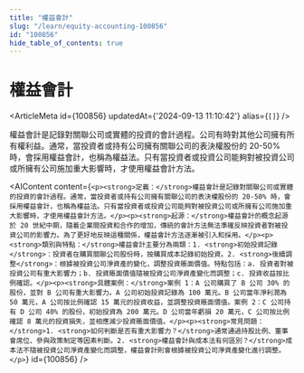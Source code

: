 ```yaml
---
title: "權益會計"
slug: "/learn/equity-accounting-100856"
id: "100856"
hide_table_of_contents: true
---
```



# 權益會計

<ArticleMeta id={100856} updatedAt={'2024-09-13 11:10:42'} alias={`[]`} />
<div className='border-solid border-b border-t-0 my-4 border-[var(--ifm-color-gray-300)]' />

權益會計是記錄對關聯公司或實體的投資的會計過程。公司有時對其他公司擁有所有權利益。通常，當投資者或持有公司擁有關聯公司的表決權股份的 20-50% 時，會採用權益會計，也稱為權益法。只有當投資者或投資公司能夠對被投資公司或所擁有公司施加重大影響時，才使用權益會計方法。

<AIContent content={`<p><strong>定義：</strong>權益會計是記錄對關聯公司或實體的投資的會計過程。通常，當投資者或持有公司擁有關聯公司的表決權股份的 20-50% 時，會採用權益會計，也稱為權益法。只有當投資者或投資公司能夠對被投資公司或所擁有公司施加重大影響時，才使用權益會計方法。</p><p><strong>起源：</strong>權益會計的概念起源於 20 世紀中期，隨着企業間投資和合作的增加，傳統的會計方法無法準確反映投資者對被投資公司的影響力。為了更好地反映這種關係，權益會計方法逐漸被引入和採用。</p><p><strong>類別與特點：</strong>權益會計主要分為兩類：1. <strong>初始投資記錄</strong>：投資者在購買關聯公司股份時，按購買成本記錄初始投資。2. <strong>後續調整</strong>：根據被投資公司淨資產的變化，調整投資賬面價值。特點包括：a. 投資者對被投資公司有重大影響力；b. 投資賬面價值隨被投資公司淨資產變化而調整；c. 投資收益按比例確認。</p><p><strong>具體案例：</strong>案例 1：A 公司購買了 B 公司 30% 的股份，並對 B 公司有重大影響力。A 公司初始投資記錄為 100 萬元。B 公司當年淨利潤為 50 萬元，A 公司按比例確認 15 萬元的投資收益，並調整投資賬面價值。案例 2：C 公司持有 D 公司 40% 的股份，初始投資為 200 萬元。D 公司當年虧損 20 萬元，C 公司按比例確認 8 萬元的投資損失，並相應減少投資賬面價值。</p><p><strong>常見問題：</strong>1. <strong>如何判斷是否有重大影響力？</strong>通常通過持股比例、董事會席位、參與政策制定等因素判斷。2. <strong>權益會計與成本法有何區別？</strong>成本法不隨被投資公司淨資產變化而調整，權益會計則會根據被投資公司淨資產變化進行調整。</p>`} id={100856} />
